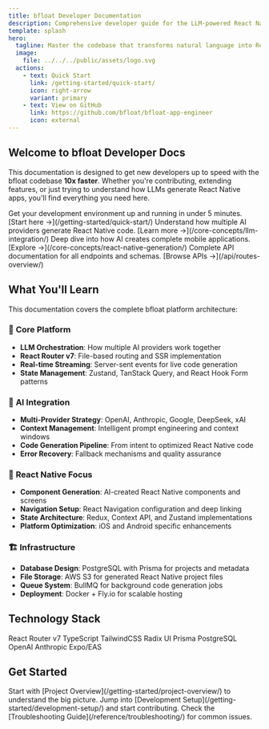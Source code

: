 ```yaml
---
title: bfloat Developer Documentation
description: Comprehensive developer guide for the LLM-powered React Native app generation platform
template: splash
hero:
  tagline: Master the codebase that transforms natural language into React Native apps
  image:
    file: ../../../public/assets/logo.svg
  actions:
    - text: Quick Start
      link: /getting-started/quick-start/
      icon: right-arrow
      variant: primary
    - text: View on GitHub
      link: https://github.com/bfloat/bfloat-app-engineer
      icon: external
---
```



## Welcome to bfloat Developer Docs

This documentation is designed to get new developers up to speed with the bfloat codebase **10x faster**. Whether you're contributing, extending features, or just trying to understand how LLMs generate React Native apps, you'll find everything you need here.

<CardGrid stagger>
	<Card title="🚀 Quick Start" icon="rocket">
		Get your development environment up and running in under 5 minutes.
		[Start here →](/getting-started/quick-start/)
	</Card>
	<Card title="🧠 LLM Integration" icon="laptop">
		Understand how multiple AI providers generate React Native code.
		[Learn more →](/core-concepts/llm-integration/)
	</Card>
	<Card title="📱 React Native Generation" icon="add-document">
		Deep dive into how AI creates complete mobile applications.
		[Explore →](/core-concepts/react-native-generation/)
	</Card>
	<Card title="🔧 API Reference" icon="information">
		Complete API documentation for all endpoints and schemas.
		[Browse APIs →](/api/routes-overview/)
	</Card>
</CardGrid>

## What You'll Learn

This documentation covers the complete bfloat platform architecture:

### 🎯 **Core Platform**
- **LLM Orchestration**: How multiple AI providers work together
- **React Router v7**: File-based routing and SSR implementation  
- **Real-time Streaming**: Server-sent events for live code generation
- **State Management**: Zustand, TanStack Query, and React Hook Form patterns

### 🤖 **AI Integration**
- **Multi-Provider Strategy**: OpenAI, Anthropic, Google, DeepSeek, xAI
- **Context Management**: Intelligent prompt engineering and context windows
- **Code Generation Pipeline**: From intent to optimized React Native code
- **Error Recovery**: Fallback mechanisms and quality assurance

### 📱 **React Native Focus**
- **Component Generation**: AI-created React Native components and screens
- **Navigation Setup**: React Navigation configuration and deep linking
- **State Architecture**: Redux, Context API, and Zustand implementations
- **Platform Optimization**: iOS and Android specific enhancements

### 🏗️ **Infrastructure**
- **Database Design**: PostgreSQL with Prisma for projects and metadata
- **File Storage**: AWS S3 for generated React Native project files
- **Queue System**: BullMQ for background code generation jobs
- **Deployment**: Docker + Fly.io for scalable hosting

## Technology Stack

<div class="tech-badges">
<span class="tech-badge react">React Router v7</span>
<span class="tech-badge typescript">TypeScript</span>
<span class="tech-badge">TailwindCSS</span>
<span class="tech-badge">Radix UI</span>
<span class="tech-badge prisma">Prisma</span>
<span class="tech-badge">PostgreSQL</span>
<span class="tech-badge">OpenAI</span>
<span class="tech-badge">Anthropic</span>
<span class="tech-badge tailwind">Expo/EAS</span>
</div>

## Get Started

<CardGrid>
	<Card title="New to the Project?" icon="star">
		Start with [Project Overview](/getting-started/project-overview/) to understand the big picture.
	</Card>
	<Card title="Ready to Code?" icon="puzzle">
		Jump into [Development Setup](/getting-started/development-setup/) and start contributing.
	</Card>
	<Card title="Need Help?" icon="question-mark">
		Check the [Troubleshooting Guide](/reference/troubleshooting/) for common issues.
	</Card>
</CardGrid>